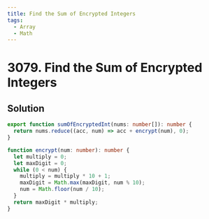 ```yaml
---
title: Find the Sum of Encrypted Integers
tags:
  - Array
  - Math
---
```


# 3079. Find the Sum of Encrypted Integers

<Badges>
  <LevelBadge level="easy" />
  <TopicBadge name="Array" slug="array" />
  <TopicBadge name="Math" slug="math" />
</Badges>

## Solution

```typescript filename="solution.ts" copy
export function sumOfEncryptedInt(nums: number[]): number {
  return nums.reduce((acc, num) => acc + encrypt(num), 0);
}

function encrypt(num: number): number {
  let multiply = 0;
  let maxDigit = 0;
  while (0 < num) {
    multiply = multiply * 10 + 1;
    maxDigit = Math.max(maxDigit, num % 10);
    num = Math.floor(num / 10);
  }
  return maxDigit * multiply;
}
```

<ProblemLink
  codingSite="leetcode"
  href="https://leetcode.com/problems/find-the-sum-of-encrypted-integers"
  title="Find the Sum of Encrypted Integers"
/>
